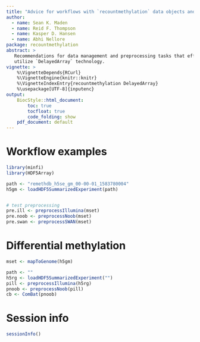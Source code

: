 ```yaml
---
title: "Advice for workflows with `recountmethylation` data objects and `DelayedArray`"
author:
  - name: Sean K. Maden
  - name: Reid F. Thompson
  - name: Kasper D. Hansen
  - name: Abhi Nellore
package: recountmethylation
abstract: >
   Recommendations for data management and preprocessing tasks that effectively 
   utilize `DelayedArray` technology.
vignette: >
    %\VignetteDepends{RCurl}
    %\VignetteEngine{knitr::knitr} 
    %\VignetteIndexEntry{recountmethylation DelayedArray} 
    %\usepackage[UTF-8]{inputenc}
output:
    BiocStyle::html_document:
        toc: true
        tocfloat: true
        code_folding: show
    pdf_document: default
---
```


# Workflow examples

```r
library(minfi)
library(HDF5Array)

path <- "remethdb_h5se_gm_00-00-01_1583780004"
h5gm <- loadHDF5SummarizedExperiment(path)


# test preprocessing 
pre.ill <- preprocessIllumina(mset)
pre.noob <- preprocessNoob(mset)
pre.swan <- preprocessSWAN(mset)

```


# Differential methylation



```r

mset <- mapToGenome(h5gm)

path <- ""
h5rg <- loadHDF5SummarizedExperiment("")
pill <- preprocessIllumina(h5rg)
pnoob <- preprocessNoob(pill)
cb <- ComBat(pnoob)


```




# Session info

```r
sessionInfo()
```


# 